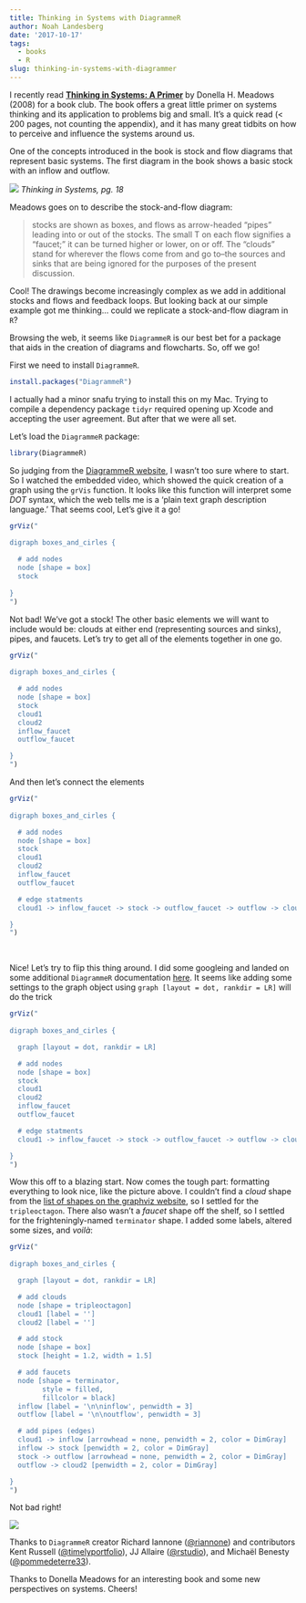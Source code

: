 ```yaml
---
title: Thinking in Systems with DiagrammeR
author: Noah Landesberg
date: '2017-10-17'
tags:
  - books
  - R
slug: thinking-in-systems-with-diagrammer
---
```


I recently read [__Thinking in Systems: A Primer__](https://www.goodreads.com/book/show/3828902-thinking-in-systems) by Donella H. Meadows (2008) for a book club. The book offers a great little primer on systems thinking and its application to problems big and small. It's a quick read (< 200 pages, not counting the appendix), and it has many great tidbits on how to perceive and influence the systems around us.
  
One of the concepts introduced in the book is stock and flow diagrams that represent basic systems. The first diagram in the book shows a basic stock with an inflow and outflow.

![](/img/basic-stock-flow.jpg)
_Thinking in Systems, pg. 18_  
  
  
Meadows goes on to describe the stock-and-flow diagram:  

> stocks are shown as boxes, and flows as arrow-headed "pipes" leading into or out of the stocks. The small T on each flow signifies a "faucet;" it can be turned higher or lower, on or off. The "clouds" stand for wherever the flows come from and go to--the sources and sinks that are being ignored for the purposes of the present discussion.

Cool! The drawings become increasingly complex as we add in additional stocks and flows and feedback loops. But looking back at our simple example got me thinking... could we replicate a stock-and-flow diagram in `R`?

Browsing the web, it seems like `DiagrammeR` is our best bet for a package that aids in the creation of diagrams and flowcharts. So, off we go!

First we need to install `DiagrammeR`. 
```r
install.packages("DiagrammeR")
```

I actually had a minor snafu trying to install this on my Mac. Trying to compile a dependency package `tidyr` required opening up Xcode and accepting the user agreement. But after that we were all set.


Let's load the `DiagrammeR` package:
```r
library(DiagrammeR)
```


So judging from the [DiagrammeR website](http://rich-iannone.github.io/DiagrammeR/), I wasn't too sure where to start. So I watched the embedded video, which showed the quick creation of a graph using the `grVis` function. It looks like this function will interpret some _DOT_ syntax, which the web tells me is a 'plain text graph description language.' That seems cool, Let's give it a go!

```r
grViz("
 
digraph boxes_and_cirles {

  # add nodes
  node [shape = box]
  stock
  
}
")
```

Not bad! We've got a stock! The other basic elements we will want to include would be: clouds at either end (representing sources and sinks), pipes, and faucets. Let's try to get all of the elements together in one go.

```r
grViz("
 
digraph boxes_and_cirles {

  # add nodes
  node [shape = box]
  stock
  cloud1
  cloud2
  inflow_faucet
  outflow_faucet

}
")
```

And then let's connect the elements

```r
grViz("
 
digraph boxes_and_cirles {

  # add nodes
  node [shape = box]
  stock
  cloud1
  cloud2
  inflow_faucet
  outflow_faucet

  # edge statments
  cloud1 -> inflow_faucet -> stock -> outflow_faucet -> outflow -> cloud2

}
")
```
<br>

Nice! Let's try to flip this thing around. I did some googleing and landed on some additional `DiagrammeR` documentation [here](http://rich-iannone.github.io/DiagrammeR/graphviz_and_mermaid.html#graphviz-layouts). It seems like adding some settings to the graph object using `graph [layout = dot, rankdir = LR]` will do the trick

```r
grViz("
 
digraph boxes_and_cirles {

  graph [layout = dot, rankdir = LR]

  # add nodes
  node [shape = box]
  stock
  cloud1
  cloud2
  inflow_faucet
  outflow_faucet

  # edge statments
  cloud1 -> inflow_faucet -> stock -> outflow_faucet -> outflow -> cloud2

}
")
```

Wow this off to a blazing start. Now comes the tough part: formatting everything to look nice, like the picture above. I couldn't find a _cloud_ shape from the [list of shapes on the graphviz website](http://www.graphviz.org/content/node-shapes#epsf), so I settled for the `tripleoctagon`. There also wasn't a _faucet_ shape off the shelf, so I settled for the frighteningly-named `terminator` shape. I added some labels, altered some sizes, and _voilà_:

```r
grViz("
 
digraph boxes_and_cirles {

  graph [layout = dot, rankdir = LR]

  # add clouds
  node [shape = tripleoctagon]
  cloud1 [label = '']
  cloud2 [label = '']

  # add stock
  node [shape = box]
  stock [height = 1.2, width = 1.5]

  # add faucets
  node [shape = terminator, 
        style = filled,
        fillcolor = black]
  inflow [label = '\n\ninflow', penwidth = 3]
  outflow [label = '\n\noutflow', penwidth = 3]

  # add pipes (edges)
  cloud1 -> inflow [arrowhead = none, penwidth = 2, color = DimGray]
  inflow -> stock [penwidth = 2, color = DimGray]
  stock -> outflow [arrowhead = none, penwidth = 2, color = DimGray]
  outflow -> cloud2 [penwidth = 2, color = DimGray]

}      
")
```

Not bad right!

![](/img/basic-stock-flow.jpg)

Thanks to `DiagrammeR` creator Richard Iannone ([\@riannone](www.twitter.com/riannone)) and contributors Kent Russell ([\@timelyportfolio](www.twitter.com/timelyportfolio)), JJ Allaire ([\@rstudio](www.twitter.com/rstudio)), and Michaël Benesty ([\@pommedeterre33](www.twitter.com/pommedeterre33)).

Thanks to Donella Meadows for an interesting book and some new perspectives on systems. Cheers!
